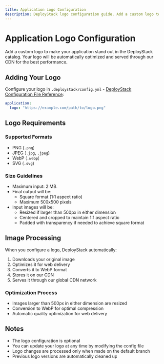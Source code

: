 ```yaml
---
title: Application Logo Configuration
description: DeployStack logo configuration guide. Add a custom logo to your application with automatic WebP conversion, CDN delivery, and square format optimization.
---
```


# Application Logo Configuration

Add a custom logo to make your application stand out in the DeployStack catalog. Your logo will be automatically optimized and served through our CDN for the best performance.

## Adding Your Logo

Configure your logo in `.deploystack/config.yml` - [DeployStack Configuration File Reference](/docs/deploystack/deploystack-config-file):

```yaml
application:
  logo: "https://example.com/path/to/logo.png"
```

## Logo Requirements

### Supported Formats

- PNG (`.png`)
- JPEG (`.jpg`, `.jpeg`)
- WebP (`.webp`)
- SVG (`.svg`)

### Size Guidelines

- Maximum input: 2 MB.
- Final output will be:
  - Square format (1:1 aspect ratio)
  - Maximum 500x500 pixels
- Input images will be:
  - Resized if larger than 500px in either dimension
  - Centered and cropped to maintain 1:1 aspect ratio
  - Padded with transparency if needed to achieve square format

## Image Processing

When you configure a logo, DeployStack automatically:

1. Downloads your original image
2. Optimizes it for web delivery
3. Converts it to WebP format
4. Stores it on our CDN
5. Serves it through our global CDN network

### Optimization Process

- Images larger than 500px in either dimension are resized
- Conversion to WebP for optimal compression
- Automatic quality optimization for web delivery

## Notes

- The logo configuration is optional
- You can update your logo at any time by modifying the config file
- Logo changes are processed only when made on the default branch
- Previous logo versions are automatically cleaned up
